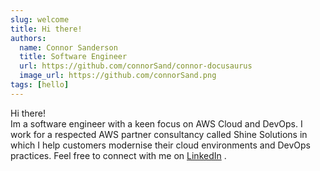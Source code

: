 ```yaml
---
slug: welcome
title: Hi there!
authors:
  name: Connor Sanderson
  title: Software Engineer
  url: https://github.com/connorSand/connor-docusaurus
  image_url: https://github.com/connorSand.png
tags: [hello]
---
```


Hi there! <br/>Im a software engineer with a keen focus on AWS Cloud and DevOps. I work for a respected AWS partner consultancy called 
<span id="shine">Shine Solutions</span> in which I help customers modernise their cloud environments and DevOps practices. Feel free to connect with me on [LinkedIn](https://www.linkedin.com/in/connor-sanderson) <FAIcon icon="fa-brands fa-linkedin" size="1x" />.


